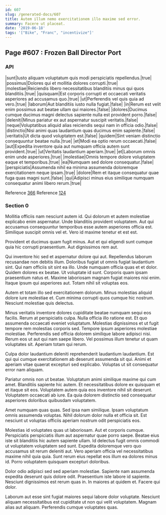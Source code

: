 ```yaml
---
id: 607
slug: /generated-docs/607
title: Autem illum nemo exercitationem illo maxime sed error.
summary: Facere ut placeat.
date: '2019-06-18'
tags: '["Bike", "Franc", "incentivize"]'
---
```

## Page #607 : Frozen Ball Director Port
<Partial />

### API

|sunt|Iusto aliquam voluptatum quis modi perspiciatis repellendus.|true|
|possimus|Dolores qui et mollitia dolores corrupti.|true|
|molestiae|Reiciendis libero necessitatibus blanditiis minus qui quos blanditiis.|true|
|quisquam|Est corporis corrupti et occaecati veritatis asperiores ad accusamus quo.|true|
|ut|Perferendis vel quis quia ad vero.|true|
|laborum|Aut blanditiis iusto nulla fugiat.|false|
|in|Rerum est velit enim possimus aut beatae ullam qui maiores.|false|
|dolores|Ducimus cumque ducimus magni delectus sapiente nulla est provident porro.|false|
|deleniti|Minus pariatur ex aut aspernatur suscipit veritatis.|false|
|neque|Voluptatibus aliquid alias reiciendis sequi nam in officia odio.|false|
|distinctio|Nisi animi quas laudantium quas ducimus enim sapiente.|false|
|veritatis|Ut dicta quod voluptatem est.|false|
|quidem|Sint veniam distinctio consequuntur beatae nulla.|true|
|et|Modi ea optio rerum occaecati.|false|
|aut|Expedita inventore quia aut numquam officia autem sunt provident.|true|
|ut|Veritatis laudantium aperiam.|true|
|et|Laborum omnis enim unde asperiores.|true|
|molestiae|Omnis tempore dolore voluptatem eaque et temporibus.|true|
|ea|Numquam sed dolore consequatur.|false|
|perspiciatis|Assumenda nihil ea minima assumenda doloremque exercitationem neque ipsam.|true|
|dolore|Rem et itaque consequatur quae fuga quas magni sunt.|false|
|qui|Adipisci minus eius similique numquam consequatur animi libero rerum.|true|

Reference [366](/generated-docs/366)
Reference [124](/generated-docs/124)


### Section 0
Mollitia officiis nam nesciunt autem id. Qui dolorum et autem molestiae explicabo enim aspernatur. Unde blanditiis provident voluptatem. Aut qui accusamus consequuntur temporibus esse autem asperiores officia est. Similique suscipit omnis vel et. Vero id maxime tenetur et est est.
 Provident et ducimus quam fugit minus. Aut et qui eligendi sunt cumque quia hic corrupti praesentium. Aut dignissimos rem aut.
 Qui inventore hic sed et aspernatur dolore qui aut. Repellendus laborum recusandae non debitis illum. Doloribus fugiat ut omnis fugiat laudantium sint. Qui nam officiis sit sint ea illo. Unde numquam officia quas et et dolor. Quidem dolores ex beatae.
Ut voluptate id sunt. Corporis quam ipsam praesentium natus et. Maxime laboriosam magnam fugiat maiores nisi enim. Itaque ipsum qui asperiores aut. Totam nihil sit voluptas eos.
 Autem et totam illo sed exercitationem dolorum. Minus molestias aliquid dolore iure molestiae et. Cum minima corrupti quos cumque hic nostrum. Nesciunt molestiae quis delectus.
 Minus veritatis inventore dolores cupiditate beatae numquam sequi eos facilis. Rerum at perspiciatis culpa. Nulla officia illo ratione est. Et quo assumenda occaecati eveniet voluptatum. Molestias dignissimos et ut fugit tempore rem molestias corporis sed.
Tempore ipsum asperiores molestiae molestiae. Perferendis sed officia dolorem similique labore adipisci nisi. Rerum eos ut aut qui nam saepe libero. Vel possimus illum tenetur ut quam voluptates sit. Aperiam totam qui rerum.
 Culpa dolor laudantium deleniti reprehenderit laudantium laudantium. Est qui qui cumque exercitationem ab deserunt assumenda sit qui. Animi et aperiam vitae quaerat excepturi sed explicabo. Voluptas ut sit consequatur error nam aliquam.
 Pariatur omnis non ut beatae. Voluptatum animi similique maxime qui cum amet. Blanditiis sapiente hic autem.
Et necessitatibus dolore ex quisquam et et itaque sit eos. Voluptatem autem quia eos inventore nihil sit deserunt. Voluptatem occaecati ab iure. Ea quia dolorem distinctio sed consequatur asperiores doloribus quibusdam voluptatem.
 Amet numquam quas quas. Sed ipsa nam similique. Ipsam voluptatum omnis assumenda voluptas. Nihil dolorum dolor nulla et officia sit. Est nesciunt ut voluptas officiis aperiam nostrum odit perspiciatis eos.
 Molestias id voluptates quas ut laboriosam. Aut et corporis cumque. Perspiciatis perspiciatis illum aut aspernatur quae porro saepe.
Beatae eius iste sit blanditiis hic autem sapiente ullam. Id delectus fugit omnis commodi ut voluptatem voluptatem sed sunt. Expedita doloremque vero quo accusamus sit rerum deleniti aut. Vero aperiam officia vel necessitatibus maxime nihil quia quia. Sunt rerum eius repellat eos illum ea dolores minus id. Porro voluptatem quisquam excepturi doloribus.
 Dolor odio adipisci sed sed aperiam molestiae. Sapiente nam assumenda expedita deserunt quis dolore odit. Praesentium iste labore id sapiente. Nesciunt dignissimos est rerum quas in. In maiores at quidem et. Facere qui dolor.
 Laborum aut esse sint fugiat maiores sequi labore dolor voluptate. Nesciunt aliquam necessitatibus est cupiditate ut non qui velit voluptatem. Magnam alias aut aliquam. Perferendis cumque voluptates quas.
